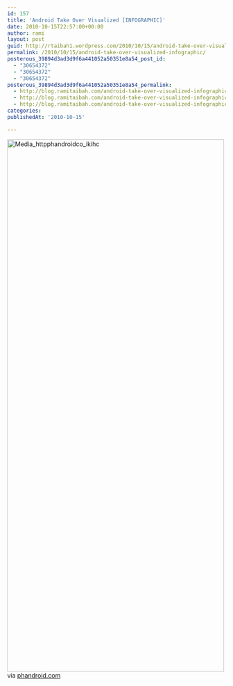 ```yaml
---
id: 157
title: 'Android Take Over Visualized [INFOGRAPHIC]'
date: 2010-10-15T22:57:00+00:00
author: rami
layout: post
guid: http://rtaibah1.wordpress.com/2010/10/15/android-take-over-visualized-infographic
permalink: /2010/10/15/android-take-over-visualized-infographic/
posterous_39894d3ad3d9f6a441052a50351e8a54_post_id:
  - "30654372"
  - "30654372"
  - "30654372"
posterous_39894d3ad3d9f6a441052a50351e8a54_permalink:
  - http://blog.ramitaibah.com/android-take-over-visualized-infographic-and
  - http://blog.ramitaibah.com/android-take-over-visualized-infographic-and
  - http://blog.ramitaibah.com/android-take-over-visualized-infographic-and
categories:
publishedAt: '2010-10-15'

---
```

<div class="posterous_bookmarklet_entry">
  <div class='p_embed p_image_embed'>
    <img alt="Media_httpphandroidco_ikihc" height="1224" src="http://139.59.20.41/wp-content/uploads/2011/12/media_httpphandroidco_ikihc-scaled500.jpg?w=122" width="500" />
  </div>
  
  <div class="posterous_quote_citation">
    via <a href="http://phandroid.com/wp-content/uploads/2010/10/go-androids-r4.jpg">phandroid.com</a>
  </div>
  
  <p>
    &nbsp;
  </p>
</div>
